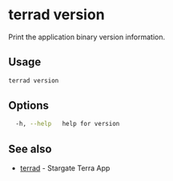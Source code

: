 # terrad version

Print the application binary version information.

## Usage

```sh Terrad
terrad version
```

## Options

```sh Terrad
  -h, --help   help for version
```

## See also

* [terrad](./terrad.mdx)	 - Stargate Terra App


